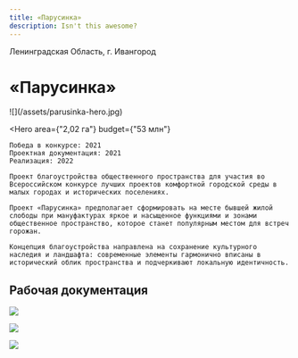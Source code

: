 ```yaml
---
title: «Парусинка»
description: Isn't this awesome?
---
```


<AffinumLogo />

Ленинградская Область, г. Ивангород

# «Парусинка»

<Wide>
    ![](/assets/parusinka-hero.jpg)
</Wide>

<Hero
    area={"2,02 га"}
    budget={"53 млн"}
>
    Победа в конкурсе: 2021  
    Проектная документация: 2021  
    Реализация: 2022  

    Проект благоустройства общественного пространства для участия во Всероссийском конкурсе лучших проектов комфортной городской среды в малых городах и исторических поселениях.

    Проект «Парусинка» предполагает сформировать на месте бывшей жилой слободы при мануфактурах яркое и насыщенное функциями и зонами общественное пространство, которое станет популярным местом для встреч горожан.

    Концепция благоустройства направлена на сохранение культурного наследия и ландшафта: современные элементы гармонично вписаны в исторический облик пространства и подчеркивают локальную идентичность.
</Hero>

## Рабочая документация

![](/assets/parusinka-00.jpg)

![](/assets/parusinka-01.jpg)

![](/assets/parusinka-02.jpg)

